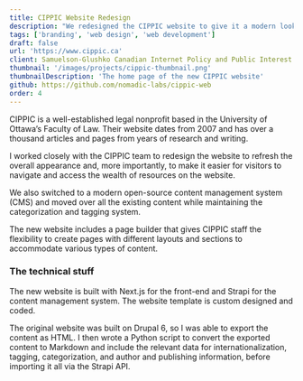 ```yaml
---
title: CIPPIC Website Redesign
description: "We redesigned the CIPPIC website to give it a modern look and feel, all while maintaining the organization's professional and well-established brand and wealth of content."
tags: ['branding', 'web design', 'web development']
draft: false
url: 'https://www.cippic.ca'
client: Samuelson-Glushko Canadian Internet Policy and Public Interest Clinic (CIPPIC)
thumbnail: '/images/projects/cippic-thumbnail.png'
thumbnailDescription: 'The home page of the new CIPPIC website'
github: https://github.com/nomadic-labs/cippic-web
order: 4
---
```


CIPPIC is a well-established legal nonprofit based in the University of Ottawa’s Faculty of Law. Their website dates from 2007 and has over a thousand articles and pages from years of research and writing. 

I worked closely with the CIPPIC team to redesign the website to refresh the overall appearance and, more importantly, to make it easier for visitors to navigate and access the wealth of resources on the website. 

We also switched to a modern open-source content management system (CMS) and moved over all the existing content while maintaining the categorization and tagging system. 

The new website includes a page builder that gives CIPPIC staff the flexibility to create pages with different layouts and sections to accommodate various types of content.

### The technical stuff

The new website is built with Next.js for the front-end and Strapi for the content management system. The website template is custom designed and coded. 

The original website was built on Drupal 6, so I was able to export the content as HTML. I then wrote a Python script to convert the exported content to Markdown and include the relevant data for internationalization, tagging, categorization, and author and publishing information, before importing it all via the Strapi API.  